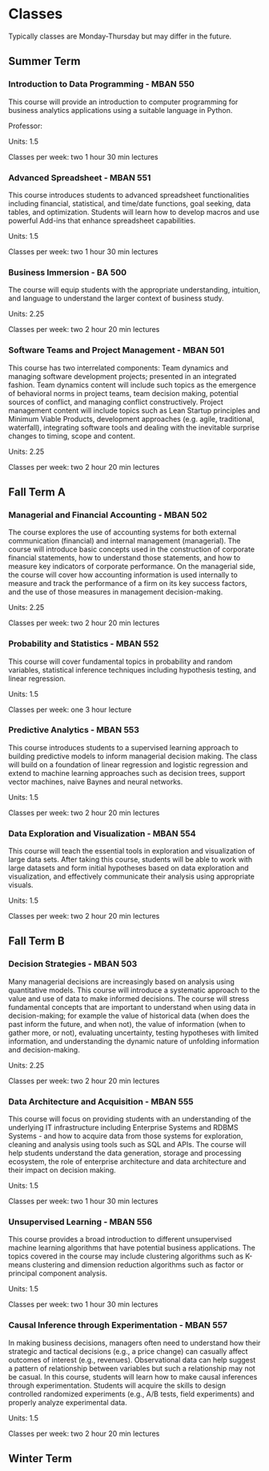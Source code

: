 
# Classes

Typically classes are Monday-Thursday but may differ in the future. 

## Summer Term

### Introduction to Data Programming - MBAN 550

This course will provide an introduction to computer programming for business analytics applications using a suitable language in Python. 


Professor: 

Units: 1.5

Classes per week: two 1 hour 30 min lectures

### Advanced Spreadsheet - MBAN 551

This course introduces students to advanced spreadsheet functionalities including financial, statistical, and time/date functions, goal seeking, data tables, and optimization. Students will learn how to develop macros and use powerful Add-ins that enhance spreadsheet capabilities.

Units: 1.5

Classes per week: two 1 hour 30 min lectures

### Business Immersion - BA 500

The course will equip students with the appropriate understanding, intuition, and language to understand the larger context of business study.

Units: 2.25

Classes per week: two 2 hour 20 min lectures

### Software Teams and Project Management - MBAN 501

This course has two interrelated components: Team dynamics and managing software development projects; presented in an integrated fashion. Team dynamics content will include such topics as the emergence of behavioral norms in project teams, team decision making, potential sources of conflict, and managing conflict constructively. Project management content will include topics such as Lean Startup principles and Minimum Viable Products, development approaches (e.g. agile, traditional, waterfall), integrating software tools and dealing with the inevitable surprise changes to timing, scope and content.

Units: 2.25

Classes per week: two 2 hour 20 min lectures

## Fall Term A

### Managerial and Financial Accounting - MBAN 502

The course explores the use of accounting systems for both external communication (financial) and internal management (managerial). The course will introduce basic concepts used in the construction of corporate financial statements, how to understand those statements, and how to measure key indicators of corporate performance. On the managerial side, the course will cover how accounting information is used internally to measure and track the performance of a firm on its key success factors, and the use of those measures in management decision-making.

Units: 2.25

Classes per week: two 2 hour 20 min lectures

### Probability and Statistics - MBAN 552

This course will cover fundamental topics in probability and random variables, statistical inference techniques including hypothesis testing, and linear regression.

Units: 1.5

Classes per week: one 3 hour lecture

### Predictive Analytics - MBAN 553

This course introduces students to a supervised learning approach to building predictive models to inform managerial decision making. The class will build on a foundation of linear regression and logistic regression and extend to machine learning approaches such as decision trees, support vector machines, naive Baynes and neural networks.

Units: 1.5

Classes per week: two 2 hour 20 min lectures

### Data Exploration and Visualization - MBAN 554

This course will teach the essential tools in exploration and visualization of large data sets. After taking this course, students will be able to work with large datasets and form initial hypotheses based on data exploration and visualization, and effectively communicate their analysis using appropriate visuals.

Units: 1.5

Classes per week: two 2 hour 20 min lectures 

## Fall Term B

### Decision Strategies - MBAN 503

Many managerial decisions are increasingly based on analysis using quantitative models. This course will introduce a systematic approach to the value and use of data to make informed decisions. The course will stress fundamental concepts that are important to understand when using data in decision-making; for example the value of historical data (when does the past inform the future, and when not), the value of information (when to gather more, or not), evaluating uncertainty, testing hypotheses with limited information, and understanding the dynamic nature of unfolding information and decision-making.

Units: 2.25

Classes per week: two 2 hour 20 min lectures

### Data Architecture and Acquisition - MBAN 555

This course will focus on providing students with an understanding of the underlying IT infrastructure including Enterprise Systems and RDBMS Systems - and how to acquire data from those systems for exploration, cleaning and analysis using tools such as SQL and APIs. The course will help students understand the data generation, storage and processing ecosystem, the role of enterprise architecture and data architecture and their impact on decision making.

Units: 1.5

Classes per week: two 1 hour 30 min lectures

### Unsupervised Learning -  MBAN 556

This course provides a broad introduction to different unsupervised machine learning algorithms that have potential business applications. The topics covered in the course may include clustering algorithms such as K-means clustering and dimension reduction algorithms such as factor or principal component analysis.

Units: 1.5

Classes per week: two 1 hour 30 min lectures

### Causal Inference through Experimentation - MBAN 557

In making business decisions, managers often need to understand how their strategic and tactical decisions (e.g., a price change) can casually affect outcomes of interest (e.g., revenues). Observational data can help suggest a pattern of relationship between variables but such a relationship may not be casual. In this course, students will learn how to make causal inferences through experimentation. Students will acquire the skills to design controlled randomized experiments (e.g., A/B tests, field experiments) and properly analyze experimental data.

Units: 1.5

Classes per week: two 2 hour 20 min lectures

## Winter Term
